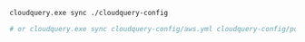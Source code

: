 ```bash copy
cloudquery.exe sync ./cloudquery-config

# or cloudquery.exe sync cloudquery-config/aws.yml cloudquery-config/postgresql.yml
```
